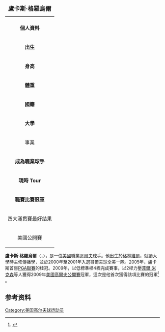 {| border=1 align=right cellpadding=1 cellspacing=1 width=290 style="margin: 0.5em 0 1em 1em; background: #f9f9f9; border: 1px #aaaaaa solid; border-collapse: collapse; font-size: 87%; clear:right"
|+<big> '''盧卡斯·格羅烏爾''' </big>
|-
| align=center colspan="2" |
|-
! colspan="2" bgcolor="#4682B4" | '''個人資料'''
|-
| '''出生''' || {{birth date and age|1979|11|12}} <br>[[美國|美國]][[格林維爾_(南卡羅萊納州)|格林維爾]]
|-
| '''身高''' || {{Height|ft=6|in=2}}
|-
| '''體重''' || {{Weight|lb=195}}
|-
| '''國籍''' || {{USA}}
|-
| '''大學''' || Clemson University
|-
! colspan="2" bgcolor="E2725B" | 事業 
|-
| '''成為職業球手''' || 2001年
|-
| '''現時 Tour''' || [[PGA巡回赛|PGA巡回赛]]
|-
| '''職賽比賽冠軍''' || 4
|-
! colspan="2" bgcolor="#ACE1AF" | 四大滿贯賽最好结果
|-
| 美國公開賽
| 冠軍: 2009
|}

'''盧卡斯·格羅烏爾'''（'''{{lang|en|Lucas Glover}}'''，{{bd|1979年|11月12日|||catIdx=Glover, Lucas}}），是一位[[美國|美國]]職業[[哥爾夫球|哥爾夫球]]手。他出生於[[格林維爾_(南卡羅萊納州)|格林維爾]]，就讀大學時主修傳播學，並於2000年至2001年入選哥爾夫球全美一隊。2005年，盧卡斯首嘗[[PGA聯賽|PGA聯賽]]的桂冠。2009年，以低標準桿4桿完成賽事，以2桿力壓[[菲爾·米克森|菲爾·米克森]]等人獲得2009年[[美國高爾夫公開賽|美國高爾夫公開賽]]冠軍，這次是他首次獲得該項比賽的冠軍<ref>{{cite web|url=http://news.bbc.co.uk/sport2/hi/golf/8112053.stm|title=Glover grabs dramatic US Open win|date=2009-06-22|work=BBC Sport|accessdate=2009-06-22|archive-date=2018-10-03|archive-url=https://web.archive.org/web/20181003065539/http://news.bbc.co.uk/sport2/hi/golf/8112053.stm|dead-url=no}}</ref> 。

==参考资料==
{{reflist}}

[[Category:美国高尔夫球运动员|Category:美国高尔夫球运动员]]